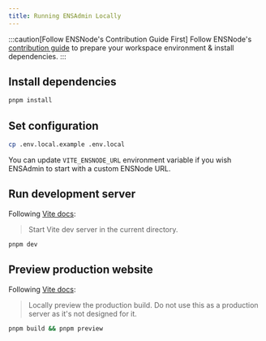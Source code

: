 ```yaml
---
title: Running ENSAdmin Locally
---
```


:::caution[Follow ENSNode's Contribution Guide First]
Follow ENSNode's [contribution guide](/ensnode/contributing/) to prepare your workspace environment & install dependencies.
:::

## Install dependencies

```bash
pnpm install
```

## Set configuration

```bash
cp .env.local.example .env.local
```

You can update `VITE_ENSNODE_URL` environment variable if you wish ENSAdmin to start with a custom ENSNode URL.

## Run development server

Following [Vite docs](https://vite.dev/guide/cli.html#dev-server):
> Start Vite dev server in the current directory.

```bash
pnpm dev
```

## Preview production website

Following [Vite docs](https://vite.dev/guide/cli.html#vite-preview):

> Locally preview the production build. Do not use this as a production server as it's not designed for it.

```bash
pnpm build && pnpm preview
```
